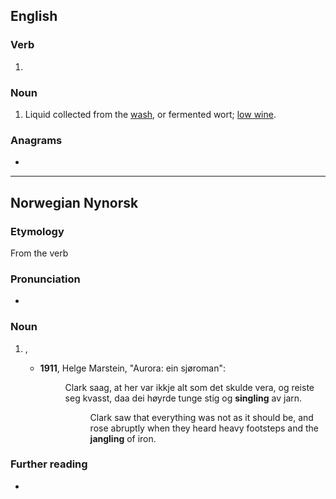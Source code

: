 ==English==

===Verb===
{{head|en|verb form}}

# {{present participle of|single|lang=en|nocat=1}}

===Noun===
{{en-noun}}

# {{lb|en|distilling}} Liquid collected from the [[wash]], or fermented wort; [[low wine]].

===Anagrams===
* {{anagrams|en|a=ggiilnns|slinging}}

----

==Norwegian Nynorsk==

===Etymology===
From the verb {{l|nn|singla}}

===Pronunciation===
* {{IPA|/²sɪŋlɪŋ/|lang=no}}

===Noun===
{{nn-noun-fu}}

# {{l|en|tinkling}}, {{l|en|jangling}}
#* '''1911''', Helge Marstein, "Aurora: ein sjøroman":
#*: Clark saag, at her var ikkje alt som det skulde vera, og reiste seg kvasst, daa dei høyrde tunge stig og '''singling''' av jarn.
#*:: Clark saw that everything was not as it should be, and rose abruptly when they heard heavy footsteps and the '''jangling''' of iron.

===Further reading===
* {{R:Dokumentasjonsprosjektet|lang=nn}}